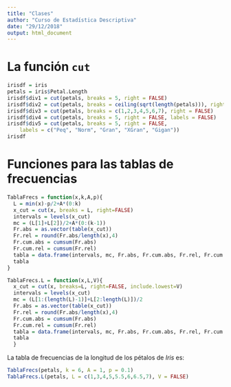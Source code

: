 ---
title: "Clases"
author: "Curso de Estadística Descriptiva"
date: "29/12/2018"
output: html_document
---

# La función `cut`

```{r}
irisdf = iris
petals = iris$Petal.Length
irisdf$div1 = cut(petals, breaks = 5, right = FALSE)
irisdf$div2 = cut(petals, breaks = ceiling(sqrt(length(petals))), right = FALSE)
irisdf$div3 = cut(petals, breaks = c(1,2,3,4,5,6,7), right = FALSE)
irisdf$div4 = cut(petals, breaks = 5, right = FALSE, labels = FALSE)
irisdf$div5 = cut(petals, breaks = 5, right = FALSE, 
    labels = c("Peq", "Norm", "Gran", "XGran", "Gigan"))
irisdf
```
# Funciones para las tablas de frecuencias
```{r}
TablaFrecs = function(x,k,A,p){ 
  L = min(x)-p/2+A*(0:k)
  x_cut = cut(x, breaks = L, right=FALSE)
  intervals = levels(x_cut)
  mc = (L[1]+L[2])/2+A*(0:(k-1))
  Fr.abs = as.vector(table(x_cut)) 
  Fr.rel = round(Fr.abs/length(x),4) 
  Fr.cum.abs = cumsum(Fr.abs) 
  Fr.cum.rel = cumsum(Fr.rel)
  tabla = data.frame(intervals, mc, Fr.abs, Fr.cum.abs, Fr.rel, Fr.cum.rel)
  tabla
}

TablaFrecs.L = function(x,L,V){
  x_cut = cut(x, breaks=L, right=FALSE, include.lowest=V)
  intervals = levels(x_cut)
  mc = (L[1:(length(L)-1)]+L[2:length(L)])/2
  Fr.abs = as.vector(table(x_cut)) 
  Fr.rel = round(Fr.abs/length(x),4)
  Fr.cum.abs = cumsum(Fr.abs)
  Fr.cum.rel = cumsum(Fr.rel)
  tabla = data.frame(intervals, mc, Fr.abs, Fr.cum.abs, Fr.rel, Fr.cum.rel)
  tabla
  }
```

La tabla de frecuencias de la longitud de los pétalos de *Iris* es:
```{r}
TablaFrecs(petals, k = 6, A = 1, p = 0.1)
TablaFrecs.L(petals, L = c(1,3,4,5,5.5,6,6.5,7), V = FALSE)
```


